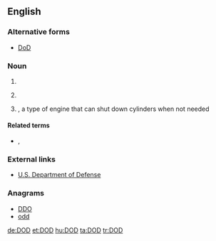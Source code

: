 {{also|dod|död|død}}
==English==

===Alternative forms===
* [[DoD]]

===Noun===
{{en-noun|?}}

# {{initialism of|[[date|Date]] of [[death|Death]]}}
# {{context|US|military|lang=en}} {{initialism of|w:Department of Defense|Department of Defense}}
# {{context|automotive|lang=en}} {{initialism of|displacement-on-demand}}, a type of engine that can shut down cylinders when not needed

====Related terms====
* {{sense|military}} {{l/en|DND}}, {{l/en|MOD}}

===External links===
* [http://www.defenselink.mil/ U.S. Department of Defense]

===Anagrams===
* [[DDO#English|DDO]] 
* [[odd#English|odd]]

[[de:DOD]]
[[et:DOD]]
[[hu:DOD]]
[[ta:DOD]]
[[tr:DOD]]